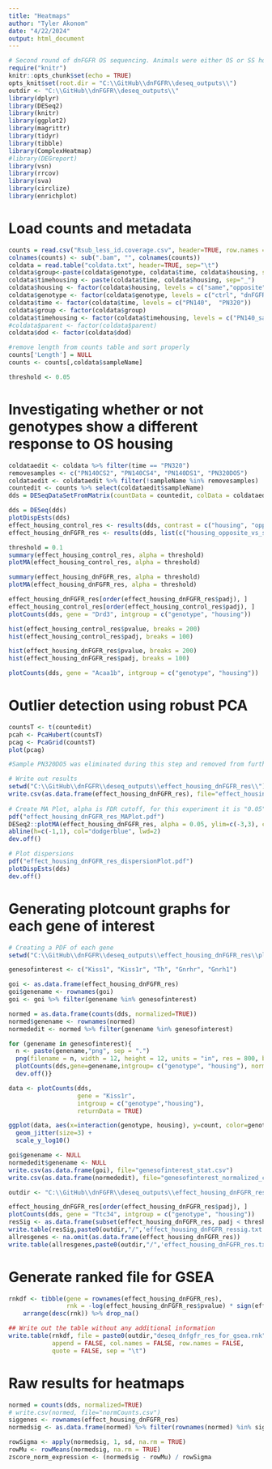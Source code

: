 ```yaml
---
title: "Heatmaps"
author: "Tyler Akonom"
date: "4/22/2024"
output: html_document
---
```


```r
# Second round of dnFGFR OS sequencing. Animals were either OS or SS housed for 140 or 320 days.
require("knitr")
knitr::opts_chunk$set(echo = TRUE)
opts_knit$set(root.dir = "C:\\GitHub\\dnFGFR\\deseq_outputs\\")
outdir <- "C:\\GitHub\\dnFGFR\\deseq_outputs\\"
library(dplyr)
library(DESeq2)
library(knitr)
library(ggplot2)
library(magrittr)
library(tidyr)
library(tibble)
library(ComplexHeatmap)
#library(DEGreport)
library(vsn)
library(rrcov)
library(sva)
library(circlize)
library(enrichplot)

```


# Load counts and metadata
```r
counts = read.csv("Rsub_less_id.coverage.csv", header=TRUE, row.names = 1)
colnames(counts) <- sub(".bam", "", colnames(counts))
coldata = read.table("coldata.txt", header=TRUE, sep="\t")
coldata$group<-paste(coldata$genotype, coldata$time, coldata$housing, sep="_")
coldata$timehousing <- paste(coldata$time, coldata$housing, sep="_")
coldata$housing <- factor(coldata$housing, levels = c("same","opposite"))
coldata$genotype <- factor(coldata$genotype, levels = c("ctrl", "dnFGFR"))
coldata$time <- factor(coldata$time, levels = c("PN140",  "PN320"))
coldata$group <- factor(coldata$group)
coldata$timehousing <- factor(coldata$timehousing, levels = c("PN140_same", "PN140_opposite","PN320_same", "PN320_opposite"))
#coldata$parent <- factor(coldata$parent)
coldata$dod <- factor(coldata$dod)

#remove length from counts table and sort properly
counts['Length'] = NULL
counts <- counts[,coldata$sampleName]

threshold <- 0.05
```


# Investigating whether or not genotypes show a different response to OS housing
```r
coldataedit <- coldata %>% filter(time == "PN320")
removesamples <- c("PN140CS2", "PN140CS4", "PN140DS1", "PN320DO5")
coldataedit <- coldataedit %>% filter(!sampleName %in% removesamples)
countedit <- counts %>% select(coldataedit$sampleName)
dds = DESeqDataSetFromMatrix(countData = countedit, colData = coldataedit, design = ~genotype + housing + genotype:housing)

dds = DESeq(dds)
plotDispEsts(dds)
effect_housing_control_res <- results(dds, contrast = c("housing", "opposite", "same"))
effect_housing_dnFGFR_res <- results(dds, list(c("housing_opposite_vs_same", "genotypednFGFR.housingopposite")))

threshold = 0.1
summary(effect_housing_control_res, alpha = threshold)
plotMA(effect_housing_control_res, alpha = threshold)

summary(effect_housing_dnFGFR_res, alpha = threshold)
plotMA(effect_housing_dnFGFR_res, alpha = threshold)

effect_housing_dnFGFR_res[order(effect_housing_dnFGFR_res$padj), ]
effect_housing_control_res[order(effect_housing_control_res$padj), ]
plotCounts(dds, gene = "Drd3", intgroup = c("genotype", "housing"))

hist(effect_housing_control_res$pvalue, breaks = 200)
hist(effect_housing_control_res$padj, breaks = 100)

hist(effect_housing_dnFGFR_res$pvalue, breaks = 200)
hist(effect_housing_dnFGFR_res$padj, breaks = 100)

plotCounts(dds, gene = "Acaa1b", intgroup = c("genotype", "housing"))
```

# Outlier detection using robust PCA

```r
countsT <- t(countedit)
pcah <- PcaHubert(countsT)
pcag <- PcaGrid(countsT)
plot(pcag)

#Sample PN320DO5 was eliminated during this step and removed from further analysis.

```


```r
# Write out results
setwd("C:\\GitHub\\dnFGFR\\deseq_outputs\\effect_housing_dnFGFR_res\\")
write.csv(as.data.frame(effect_housing_dnFGFR_res), file="effect_housing_dnFGFR_res.csv")
 
# Create MA Plot, alpha is FDR cutoff, for this experiment it is "0.05"
pdf("effect_housing_dnFGFR_res_MAPlot.pdf")
DESeq2::plotMA(effect_housing_dnFGFR_res, alpha = 0.05, ylim=c(-3,3), cex=.4)
abline(h=c(-1,1), col="dodgerblue", lwd=2)
dev.off()

# Plot dispersions
pdf("effect_housing_dnFGFR_res_dispersionPlot.pdf")
plotDispEsts(dds)
dev.off()
```

# Generating plotcount graphs for each gene of interest
```r
# Creating a PDF of each gene
setwd("C:\\GitHub\\dnFGFR\\deseq_outputs\\effect_housing_dnFGFR_res\\plotcounts\\")

genesofinterest <- c("Kiss1", "Kiss1r", "Th", "Gnrhr", "Gnrh1")

goi <- as.data.frame(effect_housing_dnFGFR_res)
goi$genename <- rownames(goi)
goi <- goi %>% filter(genename %in% genesofinterest)

normed = as.data.frame(counts(dds, normalized=TRUE))
normed$genename <- rownames(normed)
normededit <- normed %>% filter(genename %in% genesofinterest)

for (genename in genesofinterest){
  n <- paste(genename,"png", sep = ".")
  png(filename = n, width = 12, height = 12, units = "in", res = 800, bg= "white")
  plotCounts(dds,gene=genename,intgroup= c("genotype", "housing"), normalized = TRUE)
  dev.off()}

data <- plotCounts(dds, 
                   gene = "Kiss1r", 
                   intgroup = c("genotype","housing"), 
                   returnData = TRUE)

ggplot(data, aes(x=interaction(genotype, housing), y=count, color=genotype, shape=housing)) + 
  geom_jitter(size=3) + 
  scale_y_log10()

goi$genename <- NULL
normededit$genename <- NULL
write.csv(as.data.frame(goi), file="genesofinterest_stat.csv")
write.csv(as.data.frame(normededit), file="genesofinterest_normalized_counts.csv")
```


```r
outdir <- "C:\\GitHub\\dnFGFR\\deseq_outputs\\effect_housing_dnFGFR_res\\"

effect_housing_dnFGFR_res[order(effect_housing_dnFGFR_res$padj), ]
plotCounts(dds, gene = "Ttc34", intgroup = c("genotype", "housing"))
resSig <- as.data.frame(subset(effect_housing_dnFGFR_res, padj < threshold))
write.table(resSig,paste0(outdir,"/",'effect_housing_dnFGFR_ressig.txt', sep=""), sep="\t",append = FALSE, quote = FALSE)
allresgenes <- na.omit(as.data.frame(effect_housing_dnFGFR_res))
write.table(allresgenes,paste0(outdir,"/",'effect_housing_dnFGFR_res.txt', sep=""), sep="\t",append = FALSE, quote = FALSE)

```

# Generate ranked file for GSEA
```r

rnkdf <- tibble(gene = rownames(effect_housing_dnFGFR_res),
				rnk = -log(effect_housing_dnFGFR_res$pvalue) * sign(effect_housing_dnFGFR_res$log2FoldChange)) %>%
	arrange(desc(rnk)) %>% drop_na()

## Write out the table without any additional information
write.table(rnkdf, file = paste0(outdir,"deseq_dnfgfr_res_for_gsea.rnk"),
			append = FALSE, col.names = FALSE, row.names = FALSE,
			quote = FALSE, sep = "\t")

```


# Raw results for heatmaps
```r
normed = counts(dds, normalized=TRUE)
# write.csv(normed, file="normCounts.csv")
siggenes <- rownames(effect_housing_dnFGFR_res)
normedsig <- as.data.frame(normed) %>% filter(rownames(normed) %in% siggenes)

rowSigma <- apply(normedsig, 1, sd, na.rm = TRUE)
rowMu <- rowMeans(normedsig, na.rm = TRUE)
zscore_norm_expression <- (normedsig - rowMu) / rowSigma

```






